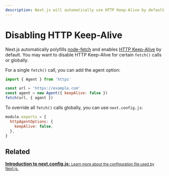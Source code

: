 ```yaml
---
description: Next.js will automatically use HTTP Keep-Alive by default. Learn more about how to disable HTTP Keep-Alive here.
---
```


# Disabling HTTP Keep-Alive

Next.js automatically polyfills [node-fetch](/docs/basic-features/supported-browsers-features#polyfills) and enables [HTTP Keep-Alive](https://developer.mozilla.org/en-US/docs/Web/HTTP/Headers/Keep-Alive) by default. You may want to disable HTTP Keep-Alive for certain `fetch()` calls or globally.

For a single `fetch()` call, you can add the agent option:

```js
import { Agent } from 'https'

const url = 'https://example.com'
const agent = new Agent({ keepAlive: false })
fetch(url, { agent })
```

To override all `fetch()` calls globally, you can use `next.config.js`:

```js
module.exports = {
  httpAgentOptions: {
    keepAlive: false,
  },
}
```

## Related

<div className="card">
  <a href="/docs/api-reference/next.config.js/introduction.md">
    <b>Introduction to next.config.js:</b>
    <small>Learn more about the configuration file used by Next.js.</small>
  </a>
</div>
